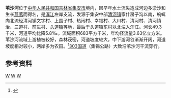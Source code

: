 {{Otheruses|苇沙河|other=同名或類似名的其它條目描述}}
{{Infobox river
| name               = 苇沙河
| name_native        = 
| image              = Map of the Hun River.jpg
| image_size         = 280px
| image_caption      = 浑江水系示意图
| river_system       = [[鸭绿江|鸭绿江]]流域[[浑江|浑江]]水系
| progression        = 
| source1_location   = [[吉林省|吉林省]][[集安市|集安市]][[清河镇_(集安市)|清河镇]]家什房子沟以南
| mouth_location     = 吉林省集安市[[头道镇_(集安市)|头道镇]]东村以北浑江
| altitude_difference= 
| basin_size         = 683 km<sup>2</sup>
| basin_countries    = {{PRC}}
| basin_cities       = 
| basin_landmarks    = 
| basin_population   = 
<!---------------------- PHYSIOGNOMY -->
| length             = 49.3 km
| discharge1_location= 
| discharge1_min     = 
| discharge1_avg     = 
| discharge1_max     = 
<!---------------------- FEATURES -->
| tributaries_left   = 蚂蚁河
| tributaries_right  = 高丽河、小苇沙河
| waterbodies        = 
| waterfalls         = 
| bridges            = 
| ports              = 
| custom_label       = 
| custom_data        = 
| extra              = 
}}
'''苇沙河'''位于[[中华人民共和国|中华人民共和国]][[吉林省|吉林省]][[集安市|集安市]]境内，因早年水土流失造成河边多淤沙和生长[[芦苇|芦苇]]而得名，是[[浑江|浑江]]左岸支流，发源于集安中部[[清河镇_(集安市)|清河镇]]家什房子沟以南，蜿蜒向北流经清河镇文字村、上围子村、热闹村、幸福村、大川村、清河村、清河镇治、三道村、前进村、[[头道镇_(集安市)|头道镇]]等地，最后于头道镇东村以北注入浑江。河长49.3千米，河道平均比降5.8‰，流域面积683平方千米，年均径流量3.63亿立方米。苇沙河流域上游植被较好，森林茂密，河道坡度较大，中下游河谷渐渐开阔，河道坡度相对较小，两岸多为农田。<ref name="中国河湖大典">{{cite book zh |author=《[[中国河湖大典|中国河湖大典]]》编纂委员会 |title=《中国河湖大典·黑龙江、辽河卷》 |format=M |edition=1 |location=北京 |publisher=中国水利水电出版社 |date=2014年4月 |pages=319页 |id= ISBN 78-7-5170-1950-3}}</ref>[[303国道|303国道]]（集锡公路）大致沿苇沙河干流穿行。

== 参考资料 ==
{{reflist}}
[[Category:鸭绿江|W]]
[[Category:吉林河流|W]]
[[Category:集安市|W]]